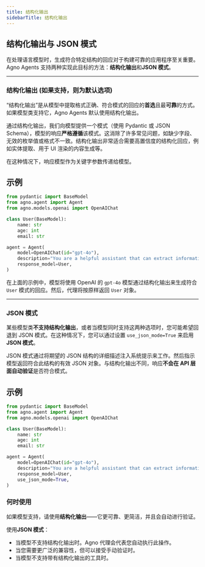 ```yaml
---
title: 结构化输出
sidebarTitle: 结构化输出
---
```


## 结构化输出与 JSON 模式

在处理语言模型时，生成符合特定结构的回应对于构建可靠的应用程序至关重要。Agno Agents 支持两种实现此目标的方法：**结构化输出**和**JSON 模式**。

---

### 结构化输出 (如果支持，则为默认选项)

“结构化输出”是从模型中提取格式正确、符合模式的回应的**首选**且最**可靠**的方式。如果模型类支持它，Agno Agents 默认使用结构化输出。

通过结构化输出，我们向模型提供一个模式（使用 Pydantic 或 JSON Schema），模型的响应**严格遵循**该模式。这消除了许多常见问题，如缺少字段、无效的枚举值或格式不一致。结构化输出非常适合需要高置信度的结构化回应，例如实体提取、用于 UI 渲染的内容生成等。

在这种情况下，响应模型作为关键字参数传递给模型。

## 示例

```python
from pydantic import BaseModel
from agno.agent import Agent
from agno.models.openai import OpenAIChat

class User(BaseModel):
    name: str
    age: int
    email: str

agent = Agent(
    model=OpenAIChat(id="gpt-4o"),
    description="You are a helpful assistant that can extract information from a user's profile.",
    response_model=User,
)
```

在上面的示例中，模型将使用 OpenAI 的 `gpt-4o` 模型通过结构化输出来生成符合 `User` 模式的回应。然后，代理将按原样返回 `User` 对象。

---

### JSON 模式

某些模型类**不支持结构化输出**，或者当模型同时支持这两种选项时，您可能希望回退到 JSON 模式。在这种情况下，您可以通过设置 `use_json_mode=True` 来启用**JSON 模式**。

JSON 模式通过将期望的 JSON 结构的详细描述注入系统提示来工作。然后指示模型返回符合此结构的有效 JSON 对象。与结构化输出不同，响应**不会在 API 层面自动验证**是否符合模式。

## 示例

```python
from pydantic import BaseModel
from agno.agent import Agent
from agno.models.openai import OpenAIChat

class User(BaseModel):
    name: str
    age: int
    email: str

agent = Agent(
    model=OpenAIChat(id="gpt-4o"),
    description="You are a helpful assistant that can extract information from a user's profile.",
    response_model=User,
    use_json_mode=True,
)

```

### 何时使用

如果模型支持，请使用**结构化输出**——它更可靠、更简洁，并且会自动进行验证。

使用**JSON 模式**：

- 当模型不支持结构化输出时。Agno 代理会代表您自动执行此操作。
- 当您需要更广泛的兼容性，但可以接受手动验证时。
- 当模型不支持带有结构化输出的工具时。